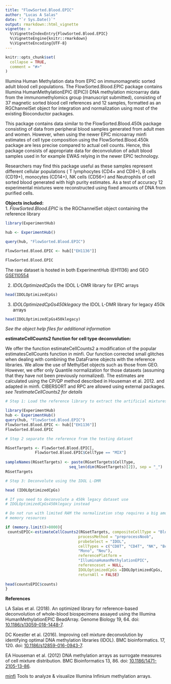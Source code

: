 ```yaml
---
title: "FlowSorted.Blood.EPIC"
author: "Lucas A Salas"
date: "`r Sys.Date()`"
output: rmarkdown::html_vignette
vignette: >
  %\VignetteIndexEntry{FlowSorted.Blood.EPIC}
  %\VignetteEngine{knitr::rmarkdown}
  %\VignetteEncoding{UTF-8}
---
```


```r
knitr::opts_chunk$set(
  collapse = TRUE,
  comment = "#>"
)
```

 Illumina Human Methylation data from EPIC on immunomagnetic sorted adult 
 blood cell populations. The FlowSorted.Blood.EPIC package contains Illumina
 HumanMethylationEPIC (EPIC)) DNA methylation microarray data
 from the immunomethylomics group (manuscript submitted), consisting of 37 
 magnetic sorted blood cell references and 12 samples, formatted as an
 RGChannelSet object for  integration and normalization using
 most of the existing Bioconductor packages.

 This package contains data similar to the FlowSorted.Blood.450k
 package consisting of data from peripheral blood samples generated from
 adult men and women. However, when using the newer EPIC microarray minfi 
 estimates of cell type composition using the FlowSorted.Blood.450k package
 are less precise compared to actual cell counts. Hence, this package
 consists of appropriate data for deconvolution of adult blood samples
 used in for example EWAS relying in the newer EPIC technology.

 Researchers may find this package useful as these samples represent
 different cellular populations ( T lymphocytes (CD4+ and CD8+), B cells
 (CD19+), monocytes (CD14+), NK cells (CD56+) and Neutrophils of cell
 sorted blood generated with high purity estimates. As a test of accuracy
 12 experimental mixtures were reconstructed using fixed amounts of DNA from
 purified cells. 
 
**Objects included:**  
 1. *FlowSorted.Blood.EPIC* is the RGChannelSet object containing the reference 
 library
 
```r
library(ExperimentHub)  

hub <- ExperimentHub()  

query(hub, "FlowSorted.Blood.EPIC")  

FlowSorted.Blood.EPIC <- hub[["EH1136"]]  

FlowSorted.Blood.EPIC  
```
 The raw dataset is hosted in both ExperimentHub (EH1136) and GEO 
 [GSE110554](https://www.ncbi.nlm.nih.gov/geo/query/acc.cgi?acc=GSE110554)  

 2. *IDOLOptimizedCpGs* the IDOL L-DMR library for EPIC arrays  
```r
head(IDOLOptimizedCpGs)  
```  
 3. *IDOLOptimizedCpGs450klegacy* the IDOL L-DMR library for legacy 450k 
 arrays  
```r
head(IDOLOptimizedCpGs450klegacy)  
```  
 *See the object help files for additional information*  
 
**estimateCellCounts2 function for cell type deconvolution:**  
 
 We offer the function estimateCellCounts2 a modification of  the popular 
 estimatesCellCounts function in minfi. Our function corrected small glitches 
 when dealing with combining the DataFrame objects with the reference libraries.
 We allow the use of MethylSet objects such as those from GEO. However, we offer
 only Quantile normalization for those datasets (assuming that they have not 
 been previously normalized). The estimates are calculated using the CP/QP 
 method described in Houseman et al. 2012.  and adapted in minfi.
 CIBERSORT and RPC are allowed using external packages.  
 *see ?estimateCellCounts2 for details*  
```r
# Step 1: Load the reference library to extract the artificial mixtures  

library(ExperimentHub)  
hub <- ExperimentHub()  
query(hub, "FlowSorted.Blood.EPIC")  
FlowSorted.Blood.EPIC <- hub[["EH1136"]]  
FlowSorted.Blood.EPIC  

# Step 2 separate the reference from the testing dataset  

RGsetTargets <- FlowSorted.Blood.EPIC[,
             FlowSorted.Blood.EPIC$CellType == "MIX"]  
             
sampleNames(RGsetTargets) <- paste(RGsetTargets$CellType,
                            seq_len(dim(RGsetTargets)[2]), sep = "_")  
RGsetTargets  

# Step 3: Deconvolute using the IDOL L-DMR  

head (IDOLOptimizedCpGs)  

# If you need to deconvolute a 450k legacy dataset use 
# IDOLOptimizedCpGs450klegacy instead  

# Do not run with limited RAM the normalization step requires a big amount of 
# memory resources  

if (memory.limit()>8000){  
 countsEPIC<-estimateCellCounts2(RGsetTargets, compositeCellType = "Blood",   
                                processMethod = "preprocessNoob",  
                                probeSelect = "IDOL",  
                                cellTypes = c("CD8T", "CD4T", "NK", "Bcell",  
                                "Mono", "Neu"),  
                                referencePlatform =   
                                "IlluminaHumanMethylationEPIC",  
                                referenceset = NULL,  
                                IDOLOptimizedCpGs =IDOLOptimizedCpGs,   
                                returnAll = FALSE)  
                                
head(countsEPIC$counts)  
}
``` 
 


  
 **References**  

 LA Salas et al. (2018). An optimized library for reference-based deconvolution 
 of whole-blood biospecimens assayed using the Illumina HumanMethylationEPIC
 BeadArray. Genome Biology 19, 64. doi:
 [10.1186/s13059-018-1448-7](https://dx.doi.org/10.1186/s13059-018-1448-7).  
 
 DC Koestler et al. (2016). Improving cell mixture deconvolution by
 identifying optimal DNA methylation libraries (IDOL). BMC bioinformatics.
 17, 120. doi:
 [10.1186/s12859-016-0943-7](https://dx.doi.org/10.1186/s12859-016-0943-7).  
 
 EA Houseman et al. (2012) DNA methylation arrays as surrogate
 measures of cell mixture distribution. BMC Bioinformatics 13, 86.
 doi:
 [10.1186/1471-2105-13-86](https://dx.doi.org/10.1186/1471-2105-13-86).  
 
 [minfi](http://bioconductor.org/packages/release/bioc/html/minfi.html)
 Tools to analyze & visualize Illumina Infinium methylation arrays.


